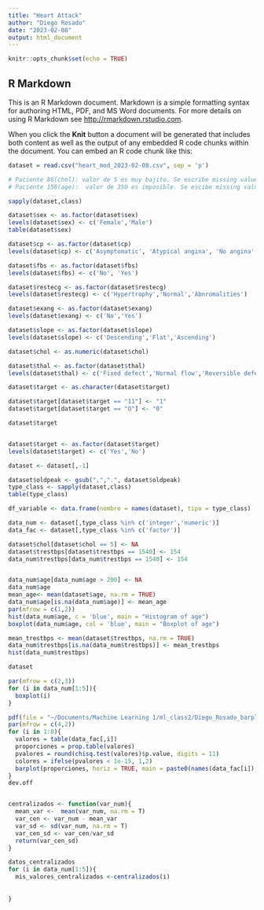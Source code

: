 ```yaml
---
title: "Heart Attack"
author: "Diego Rosado"
date: "2023-02-08"
output: html_document
---
```


```r
knitr::opts_chunk$set(echo = TRUE)
```

## R Markdown

This is an R Markdown document. Markdown is a simple formatting syntax for authoring HTML, PDF, and MS Word documents. For more details on using R Markdown see <http://rmarkdown.rstudio.com>.

When you click the **Knit** button a document will be generated that includes both content as well as the output of any embedded R code chunks within the document. You can embed an R code chunk like this:

```r
dataset = read.csv("heart_mod_2023-02-08.csv", sep = 'p')

# Paciente 86(chol): valor de 5 es muy bajito. Se escribe missing value (NA).
# Paciente 158(age):  valor de 350 es imposible. Se escibe missing value (NA).

sapply(dataset,class)

dataset$sex <- as.factor(dataset$sex)
levels(dataset$sex) <- c('Female','Male')
table(dataset$sex)

dataset$cp <- as.factor(dataset$cp)
levels(dataset$cp) <- c('Asymptomatic', 'Atypical angina', 'No angina', 'Typical angina')

dataset$fbs <- as.factor(dataset$fbs)
levels(dataset$fbs) <- c('No', 'Yes')

dataset$restecg <- as.factor(dataset$restecg)
levels(dataset$restecg) <- c('Hypertrophy','Normal','Abnromalities')

dataset$exang <- as.factor(dataset$exang)
levels(dataset$exang) <- c('No','Yes')

dataset$slope <- as.factor(dataset$slope)
levels(dataset$slope) <- c('Descending','Flat','Ascending')

dataset$chol <- as.numeric(dataset$chol)

dataset$thal <- as.factor(dataset$thal)
levels(dataset$thal) <- c('Fixed defect','Normal flow','Reversible defect')

dataset$target <- as.character(dataset$target)

dataset$target[dataset$target == "11"] <- "1"
dataset$target[dataset$target == "O"] <- "0"

dataset$target


dataset$target <- as.factor(dataset$target)
levels(dataset$target) <- c('Yes','No')

dataset <- dataset[,-1]

dataset$oldpeak <- gsub(",",".", dataset$oldpeak)
type_class <- sapply(dataset,class)
table(type_class)

df_variable <- data.frame(nombre = names(dataset), tipo = type_class)

data_num <- dataset[,type_class %in% c('integer','numeric')]
data_fac <- dataset[,type_class %in% c('factor')]

dataset$chol[dataset$chol == 5] <- NA
dataset$trestbps[dataset$trestbps == 1540] <- 154
data_num$trestbps[data_num$trestbps == 1540] <- 154


data_num$age[data_num$age > 200] <- NA
data_num$age
mean_age<- mean(dataset$age, na.rm = TRUE)
data_num$age[is.na(data_num$age)] <- mean_age
par(mfrow = c(1,2))
hist(data_num$age, c = 'blue', main = "Histogram of age")
boxplot(data_num$age, col = 'blue', main = "Boxplot of age")

mean_trestbps <- mean(dataset$trestbps, na.rm = TRUE)
data_num$trestbps[is.na(data_num$trestbps)] <- mean_trestbps
hist(data_num$trestbps)

dataset

par(mfrow = c(2,3))
for (i in data_num[1:5]){
  boxplot(i)
}

pdf(file = "~/Documents/Machine Learning 1/ml_class2/Diego_Rosado_barplots.pdf")
par(mfrow = c(4,2))
for (i in 1:8){
  valores = table(data_fac[,i])
  proporciones = prop.table(valores)
  pvalores = round(chisq.test(valores)$p.value, digits = 11)
  colores = ifelse(pvalores < 1e-15, 1,2)
  barplot(proporciones, horiz = TRUE, main = paste0(names(data_fac[i]), ' - p.value = ',pvalores), col = colores)
}
dev.off


centralizados <- function(var_num){
  mean_var <-  mean(var_num, na.rm = T)
  var_cen <- var_num - mean_var
  var_sd <- sd(var_num, na.rm = T)
  var_cen_sd <- var_cen/var_sd
  return(var_cen_sd)
}   


```

```r
datos_centralizados 
for (i in data_num[1:5]){
  mis_valores_centralizados <-centralizados(i)
  
  
}



```

```r





```
